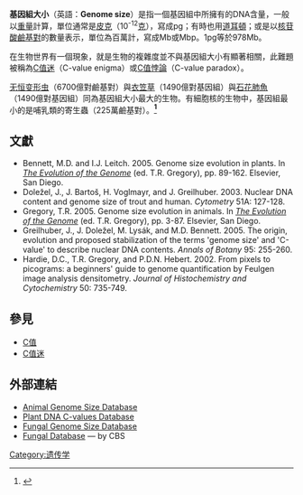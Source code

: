 '''基因組大小'''（英語：'''Genome size'''）是指一個基因組中所擁有的DNA含量，一般以[[重量|重量]]計算，單位通常是[[皮克|皮克]]（10<sup>-12</sup>[[克|克]]），寫成pg；有時也用[[原子質量單位|道耳頓]]；或是以[[核苷酸|核苷酸]][[鹼基對|鹼基對]]的數量表示，單位為百萬計，寫成Mb或Mbp。1pg等於978Mb。

在生物世界有一個現象，就是生物的複雜度並不與基因組大小有顯著相關，此難題被稱為[[C值迷|C值迷]]（C-value enigma）或[[C值悖論|C值悖論]]（C-value paradox）。

[[无恒变形虫|无恒变形虫]]<span data-darkreader-inline-color="">（6700億對鹼基對）與</span>[[衣笠草|衣笠草]]<span data-darkreader-inline-color="">（1490億對基因組）與</span>[[石花肺魚|石花肺魚]]<span data-darkreader-inline-color="">（1490億對基因組）同為基因組大小最大的生物。有細胞核的生物中，基因組最小的是哺乳類的寄生蟲{{le|腸腦炎微孢子蟲|Encephalitozoon intestinalis}}（225萬鹼基對）。'''<ref>{{Cite web|title=有史以來最大的基因組|url=https://pansci.asia/archives/3099|accessdate=2020-01-28|date=2011-04-27|work=PanSci 泛科學|language=zh-TW|archive-date=2020-01-28|archive-url=https://web.archive.org/web/20200128011159/https://pansci.asia/archives/3099|dead-url=no}}</ref>'''</span>

== 文獻 ==
*Bennett, M.D. and I.J. Leitch. 2005. Genome size evolution in plants. In ''[[The_Evolution_of_the_Genome|The Evolution of the Genome]]'' (ed. T.R. Gregory), pp. 89-162. Elsevier, San Diego.
*Doležel, J., J. Bartoš, H. Voglmayr, and J. Greilhuber. 2003. Nuclear DNA content and genome size of trout and human. ''Cytometry'' 51A: 127-128.
*Gregory, T.R. 2005. Genome size evolution in animals. In ''[[The_Evolution_of_the_Genome|The Evolution of the Genome]]'' (ed. T.R. Gregory), pp. 3-87. Elsevier, San Diego.
*Greilhuber, J., J. Doležel, M. Lysák, and M.D. Bennett. 2005. The origin, evolution and proposed stabilization of the terms 'genome size' and 'C-value' to describe nuclear DNA contents. ''Annals of Botany'' 95: 255-260.
*Hardie, D.C., T.R. Gregory, and P.D.N. Hebert. 2002. From pixels to picograms: a beginners' guide to genome quantification by Feulgen image analysis densitometry. ''Journal of Histochemistry and Cytochemistry'' 50: 735-749.

== 參見 ==
* [[C值|C值]]
* [[C值迷|C值迷]]

==外部連結==
*[http://www.genomesize.com Animal Genome Size Database] {{WebCite|url=https://www.webcitation.org/6CNUxQZLW?url=http://www.genomesize.com/ |date=20121123013936 |dateformat=iso }}
*[https://web.archive.org/web/20050901105257/http://www.rbgkew.org.uk/cval/homepage.html Plant DNA C-values Database]
*[http://www.zbi.ee/fungal-genomesize/index.php Fungal Genome Size Database] {{WebCite|url=https://www.webcitation.org/6CNUyNrqw?url=http://www.zbi.ee/fungal-genomesize/index.php |date=20121123013950 |dateformat=iso }}
*[http://www.cbs.dtu.dk/services/FD/ Fungal Database] {{Wayback|url=http://www.cbs.dtu.dk/services/FD/ |date=20080310235154 }} — by CBS

[[Category:遗传学|Category:遗传学]]